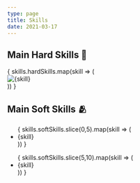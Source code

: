 ```yaml
---
type: page
title: Skills
date: 2021-03-17
---
```


## Main Hard Skills 🧠


<div className='hard-skills'>
  {
    skills.hardSkills.map(skill => (
      <div className='hard-skills-container' key={skill}>
        <Image
          className='hard-skills-img'
          src={`/images/skills/${skill}.svg`}
          width={75}
          height={50}
          alt={skill}
        />
      </div>
    ))
  }
</div>

## Main Soft Skills 🫂

<div className='soft-skills'>
  <div className='soft-skills-card'>
    <ul>
      {
        skills.softSkills.slice(0,5).map(skill => (
          <li key={skill}>
            {skill}
          </li>   
      ))
      }
    </ul>
  </div>
  <div className='soft-skills-card'>
    <ul>
      {
        skills.softSkills.slice(5,10).map(skill => (
          <li key={skill}>
            {skill}
          </li>   
      ))
      }
    </ul>
  </div>
</div>